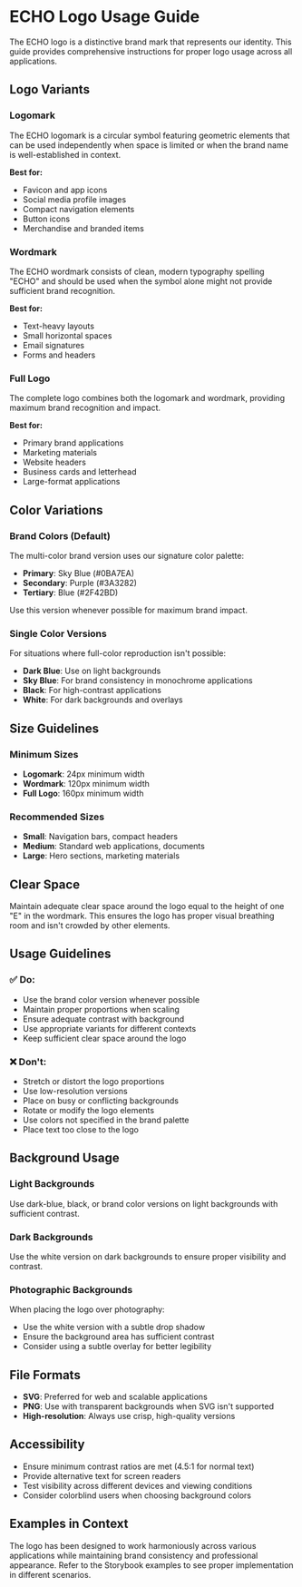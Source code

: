 
<Meta title="Design System/6. Logo Usage Guide" />

# ECHO Logo Usage Guide

The ECHO logo is a distinctive brand mark that represents our identity. This guide provides comprehensive instructions for proper logo usage across all applications.

## Logo Variants

### Logomark
The ECHO logomark is a circular symbol featuring geometric elements that can be used independently when space is limited or when the brand name is well-established in context.

**Best for:**
- Favicon and app icons
- Social media profile images
- Compact navigation elements
- Button icons
- Merchandise and branded items

### Wordmark
The ECHO wordmark consists of clean, modern typography spelling "ECHO" and should be used when the symbol alone might not provide sufficient brand recognition.

**Best for:**
- Text-heavy layouts
- Small horizontal spaces
- Email signatures
- Forms and headers

### Full Logo
The complete logo combines both the logomark and wordmark, providing maximum brand recognition and impact.

**Best for:**
- Primary brand applications
- Marketing materials
- Website headers
- Business cards and letterhead
- Large-format applications

## Color Variations

### Brand Colors (Default)
The multi-color brand version uses our signature color palette:
- **Primary**: Sky Blue (#0BA7EA)
- **Secondary**: Purple (#3A3282) 
- **Tertiary**: Blue (#2F42BD)

Use this version whenever possible for maximum brand impact.

### Single Color Versions
For situations where full-color reproduction isn't possible:

- **Dark Blue**: Use on light backgrounds
- **Sky Blue**: For brand consistency in monochrome applications
- **Black**: For high-contrast applications
- **White**: For dark backgrounds and overlays

## Size Guidelines

### Minimum Sizes
- **Logomark**: 24px minimum width
- **Wordmark**: 120px minimum width
- **Full Logo**: 160px minimum width

### Recommended Sizes
- **Small**: Navigation bars, compact headers
- **Medium**: Standard web applications, documents
- **Large**: Hero sections, marketing materials

## Clear Space
Maintain adequate clear space around the logo equal to the height of one "E" in the wordmark. This ensures the logo has proper visual breathing room and isn't crowded by other elements.

## Usage Guidelines

### ✅ Do:
- Use the brand color version whenever possible
- Maintain proper proportions when scaling
- Ensure adequate contrast with background
- Use appropriate variants for different contexts
- Keep sufficient clear space around the logo

### ❌ Don't:
- Stretch or distort the logo proportions
- Use low-resolution versions
- Place on busy or conflicting backgrounds
- Rotate or modify the logo elements
- Use colors not specified in the brand palette
- Place text too close to the logo

## Background Usage

### Light Backgrounds
Use dark-blue, black, or brand color versions on light backgrounds with sufficient contrast.

### Dark Backgrounds  
Use the white version on dark backgrounds to ensure proper visibility and contrast.

### Photographic Backgrounds
When placing the logo over photography:
- Use the white version with a subtle drop shadow
- Ensure the background area has sufficient contrast
- Consider using a subtle overlay for better legibility

## File Formats

- **SVG**: Preferred for web and scalable applications
- **PNG**: Use with transparent backgrounds when SVG isn't supported
- **High-resolution**: Always use crisp, high-quality versions

## Accessibility

- Ensure minimum contrast ratios are met (4.5:1 for normal text)
- Provide alternative text for screen readers
- Test visibility across different devices and viewing conditions
- Consider colorblind users when choosing background colors

## Examples in Context

The logo has been designed to work harmoniously across various applications while maintaining brand consistency and professional appearance. Refer to the Storybook examples to see proper implementation in different scenarios.

